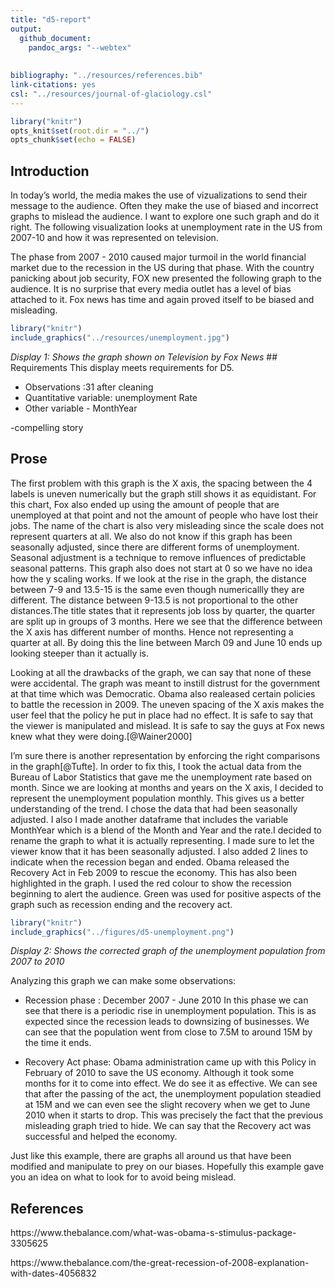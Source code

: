 ```yaml
---
title: "d5-report"
output: 
  github_document: 
    pandoc_args: "--webtex"
 
    
bibliography: "../resources/references.bib"
link-citations: yes
csl: "../resources/journal-of-glaciology.csl"
---
```




```r
library("knitr")  
opts_knit$set(root.dir = "../")  
opts_chunk$set(echo = FALSE)  
```


## Introduction
In today's world, the media makes the use of vizualizations to send their message to the audience. Often they make the use of biased and incorrect graphs to mislead the audience. I want to explore one such graph and do it right. The following visualization looks at unemployment rate in the US from 2007-10 and how it was represented on television. 

The phase from 2007 - 2010 caused major turmoil in the world financial market due to the recession in the US during that phase. With the country panicking about job security, FOX new presented the following graph to the audience. It is no surprise that every media outlet has a level of bias attached to it. Fox news has time and again proved itself to be biased and misleading.

```r
library("knitr")
include_graphics("../resources/unemployment.jpg")
```


*Display 1: Shows the graph shown on Television by Fox News*
## Requirements
This display meets requirements for D5.

- Observations :31 after cleaning
- Quantitative variable: unemployment Rate
- Other variable - MonthYear

-compelling story

## Prose

The first problem with this graph is the X axis, the spacing between the 4 labels is uneven numerically but the graph still shows it as equidistant. For this chart, Fox also ended up using the amount of people that are unemployed at that point and not the amount of people who have lost their jobs. The name of the chart is also very misleading since the scale does not represent quarters at all. We also do not know if this graph has been seasonally adjusted, since there are different forms of unemployment. Seasonal adjustment is a technique to remove influences of predictable seasonal patterns. This graph also does not start at 0 so we have no idea how the y scaling works. If we look at the rise in the graph, the distance between 7-9 and 13.5-15 is the same even though numericallly they are different. The distance between 9-13.5 is not proportional to the other distances.The title states that it represents job loss by quarter, the quarter are split up in groups of 3 months. Here we see that the difference between the X axis has different number of months. Hence not representing a quarter at all. By doing this the line between March 09 and June 10 ends up looking steeper than it actually is. 

Looking at all the drawbacks of the graph, we can say that none of these were accidental. The graph was meant to instill distrust for the government at that time which was Democratic. Obama also realeased certain policies to battle the recession in 2009. The uneven spacing of the X axis makes the user feel that the policy he put in place had no effect. It is safe to say that the viewer is manipulated and mislead. It is safe to say the guys at Fox news knew what they were doing.[@Wainer2000]

I'm sure there is another representation by enforcing the right comparisons in the graph[@Tufte]. In order to fix this, I took the actual data from the Bureau of Labor Statistics that gave me the unemployment rate based on month. Since we are looking at months and years on the X axis, I decided to represent the unemployment population monthly. This gives us a better understanding of the trend. I chose the data that had been seasonally adjusted. I also  I made another dataframe that includes the variable MonthYear which is a blend of the Month and Year and the rate.I decided to rename the graph to what it is actually representing. I made sure to let the viewer know that it has been seasonally adjusted. I also added 2 lines to indicate when the recession began and ended. Obama released the Recovery Act in Feb 2009 to rescue the economy. This has also been highlighted in the graph. I used the red colour to show the recession beginning to alert the audience. Green was used for positive aspects of the graph such as recession ending and the recovery act.


```r
library("knitr")
include_graphics("../figures/d5-unemployment.png")
```
*Display 2: Shows the corrected graph of the unemployment population from 2007 to 2010*

Analyzing this graph we can make some observations:
\n


* Recession phase : December 2007 - June 2010
In this phase we can see that there is a periodic rise in unemployment population. This is as expected since the recession leads to downsizing of businesses. We can see that the population went from close to 7.5M to around 15M by the time it ends.

* Recovery Act phase:
Obama administration came up with this Policy in February of 2010 to save the US economy. Although it took some months for it to come into effect. We do see it as effective. We can see that after the passing of the act, the unemployment population steadied at 15M and we can even see the slight recovery when we get to June 2010 when it starts to drop. This was precisely the fact that the previous misleading graph tried to hide. We can say that the Recovery act was successful and helped the economy.


Just like this example, there are graphs all around us that have been modified and manipulate to prey on our biases. Hopefully this example gave you an idea on what to look for to avoid being mislead.
 
## References
https://www.thebalance.com/what-was-obama-s-stimulus-package-3305625

https://www.thebalance.com/the-great-recession-of-2008-explanation-with-dates-4056832
